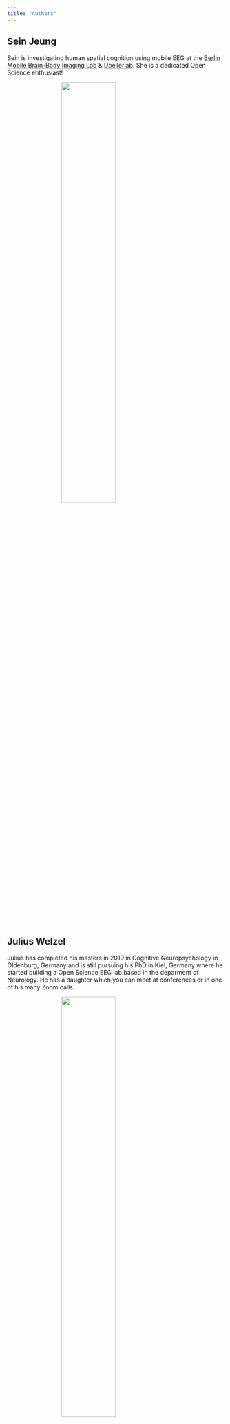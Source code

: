 ```yaml
---
title: "Authors"
---
```


<style>
.center {
    display: block;
    margin-left: auto;
    margin-right: auto;
}
</style>

## Sein Jeung
Sein is investigating human spatial cognition using mobile EEG at the [Berlin Mobile Brain-Body Imaging Lab](https://blogs.tu-berlin.de/bpn_bemobil/) & [Doellerlab](https://doellerlab.com/). She is a dedicated Open Science enthusiast!

![](pics/sein.jpg){ width=50% class=center }

## Julius Welzel
Julius has completed his masters in 2019 in Cognitive Neuropsychology in Oldenburg, Germany and is still pursuing his PhD in Kiel, Germany where he started building a Open Science EEG lab based in the deparment of Neurology. He has a daughter which you can meet at conferences or in one of his many Zoom calls. 

![](pics/julius.jpg){ width="50%" class=center }

## Seyed (Yahya) Shirazi
Yahya is an Assistant Project Scientist at the [Swartz center for Computational Neuroscience](https://sccn.ucsd.edu) working hard to make the MOBI world a better place.

![](pics/yahya.jpg){ width="50%" class=center }
